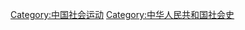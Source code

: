 {{Catnav|頁面分類|地理|国家|按國家分類|各國社會運動}}
{{Catnav|頁面分類|地理|国家|亚洲国家|中华人民共和国}}
{{Catnav|頁面分類|各種主題的頁面分類|按國家分類|各國社會運動}}
{{Catmore}}

[[Category:中国社会运动|Category:中国社会运动]]
[[Category:中华人民共和国社会史|Category:中华人民共和国社会史]]